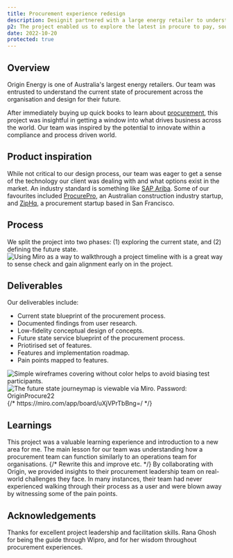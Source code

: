 ```yaml
---
title: Procurement experience redesign
description: Designit partnered with a large energy retailer to understand and improve their procurement experience.
p2: The project enabled us to explore the latest in procure to pay, source to pay practice. The outcomes involved defining the current state and future state journeys of the procurement experience as well as several concepts for how the interface could work.
date: 2022-10-20
protected: true
---
```


<Collaborators people="Angel Poon, Julia Leong"/>


## Overview
Origin Energy is one of Australia's largest energy retailers. Our team was entrusted to understand the current state of procurement across the organisation and design for their future.

After immediately buying up quick books to learn about [procurement](https://www.amazon.com.au/gp/product/B00H1XLBVQ/ref=ppx_yo_dt_b_search_asin_title?ie=UTF8&psc=1), this project was insightful in getting a window into what drives business across the world. Our team was inspired by the potential to innovate within a compliance and process driven world.

## Product inspiration

While not critical to our design process, our team was eager to get a sense of the technology our client was dealing with and what options exist in the market.
An industry standard is something like [SAP Ariba](https://www.sap.com/products/spend-management/procure-to-pay/what-is-procure-to-pay.html#:~:text=Procure%2Dto%2Dpay%20is%20the,Selecting%20goods%20and%20services). Some of our favourites included [ProcurePro](https://procurepro.co/), an Australian construction industry startup, and [ZipHq](https://ziphq.com), a procurement startup based in San Francisco.

## Process

We split the project into two phases: (1) exploring the current state, and (2) defining the future state. 
<Img className="p-0 lg:p-0 aspect-auto max-w-5xl" alt="Using Miro as a way to walkthrough a project timeline with is a great way to sense check and gain alignment early on in the project." src="/projects/origin-procurement/screenshots/project-timeline.png"/>


## Deliverables
Our deliverables include:
- Current state blueprint of the procurement process.
- Documented findings from user research.
- Low-fidelity conceptual design of concepts.
- Future state service blueprint of the procurement process.
- Priotirised set of features.
- Features and implementation roadmap.
- Pain points mapped to features.

<MDXCarousel>
<Img type="slides" src="/projects/origin-procurement/screenshots/future-state.jpg" alt="Simple wireframes covering without color helps to avoid biasing test participants." />
<Img alt="The future state journeymap is viewable via Miro. Password: OriginProcure22" type="slides" src="/projects/origin-procurement/screenshots/future-state-slide.jpg" />
{/* https://miro.com/app/board/uXjVPrTbBng=/ */}
</MDXCarousel>


<MiroMapLink  title="Future State Procurement Journey Map" href="https://miro.com/app/board/uXjVPrTbBng=/"
    linkText="Open in Miro"/>
## Learnings

This project was a valuable learning experience and introduction to a new area for me. The main lesson for our team was understanding how a procurement team can function similarly to an operations team for organisations. 
{/* Rewrite this and improve etc. */}
By collaborating with Origin, we provided insights to their procurement leadership team on real-world challenges they face. In many instances, their team had never experienced walking through their process as a user and were blown away by witnessing some of the pain points.

## Acknowledgements

Thanks <Person name="Angel Poon"/> for excellent project leadership and facilitation skills. Rana Ghosh for being the guide through Wipro, and <Person name="Julia Leong"/> for her wisdom throughout procurement experiences. 